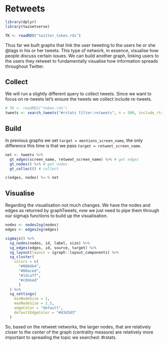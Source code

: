 # Retweets {#retweets}

```r
library(dplyr)
library(twinetverse)

TK <- readRDS("twitter_token.rds")
```

Thus far we built graphs that link the user tweeting to the users he or she \@tags in his or her tweets. This type of network, in essence, visualise how people discuss certain issues. We can build another graph, linking users to the users they retweet to fundamentally visualise how information spreads throughout Twitter.

## Collect

We will run a slightly different query to collect tweets. Since we want to focus on re-tweets let's ensure the tweets we collect include re-tweets.

```r
# TK <- readRDS("token.rds")
tweets <- search_tweets("#rstats filter:retweets", n = 500, include_rts = TRUE, token = TK)
```

## Build

In previous graphs we set `target = mentions_screen_name`, the only difference this time is that we pass `target = retweet_screen_name`.

```r
net <- tweets %>% 
  gt_edges(screen_name, retweet_screen_name) %>% # get edges
  gt_nodes() %>% # get nodes
  gt_collect() # collect

c(edges, nodes) %<-% net
```

## Visualise

Regarding the visualisation not much changes. We have the nodes and edges as returned by graphTweets, now we just need to pipe them through our sigmajs functions to build up the visualisation.

```r
nodes <- nodes2sg(nodes)
edges <- edges2sg(edges)

sigmajs() %>% 
  sg_nodes(nodes, id, label, size) %>% 
  sg_edges(edges, id, source, target) %>% 
  sg_layout(layout = igraph::layout_components) %>% 
  sg_cluster(
    colors = c(
      "#0084b4",
      "#00aced",
      "#1dcaff",
      "#c0deed"
      )
  ) %>% 
  sg_settings(
    minNodeSize = 1,
    maxNodeSize = 2.5,
    edgeColor = "default",
    defaultEdgeColor = "#d3d3d3"
  )
```

So, based on the retweet networks, the larger nodes, that are relatively closer to the center of the graph (centrality measure) are relatively more important to spreading the topic we searched: #rstats.